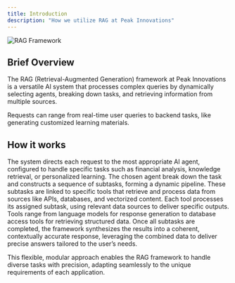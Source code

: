 ```yaml
---
title: Introduction
description: "How we utilize RAG at Peak Innovations"
---
```


<img src="/images/rag-framework.jpg" alt="RAG Framework" />

## Brief Overview

The RAG (Retrieval-Augmented Generation) framework at Peak Innovations is a versatile AI system that processes complex queries by dynamically selecting agents, breaking down tasks, and retrieving information from multiple sources.

Requests can range from real-time user queries to backend tasks, like generating customized learning materials.

## How it works

<Steps>
  <Step title="AI Agent Routing">
    The system directs each request to the most appropriate AI agent, configured
    to handle specific tasks such as financial analysis, knowledge retrieval, or
    personalized learning.
  </Step>
  <Step title="Dynamic Task Pipelines">
    The chosen agent break down the task and constructs a sequence of subtasks,
    forming a dynamic pipeline. These subtasks are linked to specific tools that
    retrieve and process data from sources like APIs, databases, and vectorized
    content.
  </Step>
  <Step title="Tool Utilization">
    Each tool processes its assigned subtask, using relevant data sources to
    deliver specific outputs. Tools range from language models for response
    generation to database access tools for retrieving structured data.
  </Step>
  <Step title="Synthesis and Response">
    Once all subtasks are completed, the framework synthesizes the results into
    a coherent, contextually accurate response, leveraging the combined data to
    deliver precise answers tailored to the user’s needs.
  </Step>
</Steps>

This flexible, modular approach enables the RAG framework to handle diverse tasks with precision, adapting seamlessly to the unique requirements of each application.
